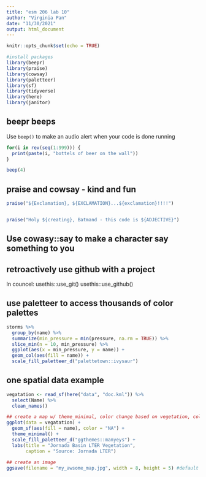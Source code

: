 ```yaml
---
title: "esm 206 lab 10"
author: "Virginia Pan"
date: "11/30/2021"
output: html_document
---
```


```r
knitr::opts_chunk$set(echo = TRUE)

#install packages
library(beepr)
library(praise)
library(cowsay)
library(paletteer)
library(sf)
library(tidyverse)
library(here)
library(janitor)
```

## beepr beeps

Use `beep()` to make an audio alert when your code is done running 

```r
for(i in rev(seq(1:999))) {
  print(paste(i, "bottels of beer on the wall"))
}

beep(4)
```

## praise and cowsay - kind and fun

```r
praise("${Exclamation}, ${EXCLAMATION}...${exclamation}!!!!")


praise("Holy ${creating}, Batmand - this code is ${ADJECTIVE}")
```

## Use cowasy::say to make a character say something to you

## retroactively use github with a project
In councel: 
usethis::use_git()
usethis::use_github()

## use paletteer to access thousands of color palettes 

```r
storms %>% 
  group_by(name) %>% 
  summarize(min_pressure = min(pressure, na.rm = TRUE)) %>% 
  slice_min(n = 10, min_pressure) %>% 
  ggplot(aes(x = min_pressure, y = name)) +
  geom_col(aes(fill = name)) +
  scale_fill_paletteer_d("palettetown::ivysaur")
```


## one spatial data example 

```r
vegatation <- read_sf(here("data", "doc.kml")) %>% 
  select(Name) %>% 
  clean_names()

## create a map w/ theme_minimal, color change based on vegetation, color of line to NA
ggplot(data = vegatation) +
  geom_sf(aes(fill = name), color = "NA") +
  theme_minimal() +
  scale_fill_paletteer_d("ggthemes::manyeys") +
  labs(title = "Jornada Basin LTER Vegetation",
       caption = "Source: Jornada LTER")
  
## create an image
ggsave(filename = "my_awsome_map.jpg", width = 8, height = 5) #default apply to last plot run; default saves to root of where project is OR use here

```


